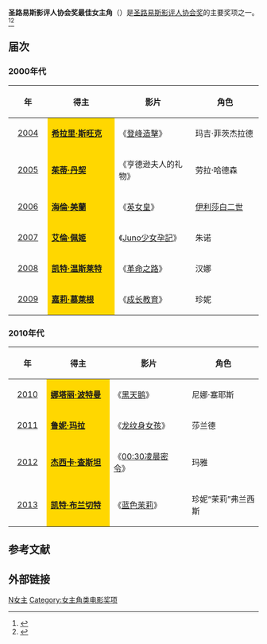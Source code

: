 {{update|time=2020-07-06}}
{{NoteTA
|G1=Show
|G2=Movie
}}
'''圣路易斯影评人协会奖最佳女主角'''（{{lang-en|'''St. Louis Gateway Film Critics Association Award for Best Actress'''}}）是[[圣路易斯影评人协会|圣路易斯影评人协会奖]]的主要奖项之一。<ref>{{cite web |url=http://ent.sina.com.cn/m/f/2007-01-11/12081405958.html |title=圣路易斯影评人协会奖：《无间道风云》一统 |accessdate=2007 |publisher=新浪网 |work= |language=zh-hans |archive-date=2014-03-23 |archive-url=https://web.archive.org/web/20140323050632/http://ent.sina.com.cn/m/f/2007-01-11/12081405958.html |dead-url=no }}</ref><ref>{{cite web |url=http://gb.cri.cn/19664/2008/12/16/2745s2362275.htm |title=第5届美国圣路易斯影评人协会奖公布(图) |accessdate=2008 |publisher=国际在线 |work= |language=zh-hans |archive-date=2014-03-23 |archive-url=https://web.archive.org/web/20140323045255/http://gb.cri.cn/19664/2008/12/16/2745s2362275.htm |dead-url=no }}</ref>

== 届次 ==
=== 2000年代 ===
{| class="wikitable" width="95%" cellpadding="5"
|-
!width="100"|年
!width="300"|得主
!width="300"|影片
!width="300"|角色
|-
|style="text-align:center;"| [[第1届圣路易斯影评人协会奖|2004]]  || style="background:#FFD700;" |'''[[希拉里·斯旺克|希拉里·斯旺克]]''' || 《[[登峰造擊|登峰造擊]]》|| 玛吉·菲茨杰拉德
|-
|style="text-align:center;"| [[第2届圣路易斯影评人协会奖|2005]] ||  style="background:#FFD700;" |'''[[茱蒂·丹契|茱蒂·丹契]]''' || 《亨德逊夫人的礼物》|| 劳拉·哈德森
|-
|style="text-align:center;"| [[第3届圣路易斯影评人协会奖|2006]] || style="background:#FFD700;" | '''[[海倫·美蘭|海倫·美蘭]]''' || 《[[英女皇_(电影)|英女皇]]》|| [[伊利莎白二世|伊利莎白二世]]
|-
|style="text-align:center;"| [[第4届圣路易斯影评人协会奖|2007]] || style="background:#FFD700;" | '''[[艾倫·佩姬|艾倫·佩姬]]''' || 《[[Juno少女孕記|Juno少女孕記]]》|| 朱诺
|-
|style="text-align:center;"| [[第5届圣路易斯影评人协会奖|2008]] ||  style="background:#FFD700;" | '''[[凯特·温斯莱特|凯特·温斯莱特]]''' || 《[[革命之路|革命之路]]》|| 汉娜
|-
|style="text-align:center;"| [[第6届圣路易斯影评人协会奖|2009]] ||  style="background:#FFD700;" |'''[[嘉莉·慕萊根|嘉莉·慕萊根]]''' || 《[[成长教育|成长教育]]》|| 珍妮
|}

=== 2010年代 ===
{| class="wikitable" width="95%" cellpadding="5"
|-
!width="100"|年
!width="300"|得主
!width="300"|影片
!width="300"|角色
|-
|style="text-align:center;"| [[第7届圣路易斯影评人协会奖|2010]] ||  style="background:#FFD700;" | '''[[娜塔丽·波特曼|娜塔丽·波特曼]]''' || 《[[黑天鹅_(电影)|黑天鹅]]》|| 尼娜·塞耶斯
|-
|style="text-align:center;"| [[第8届圣路易斯影评人协会奖|2011]] ||  style="background:#FFD700;" | '''[[鲁妮·玛拉|鲁妮·玛拉]]''' ||《[[龍紋身的女孩_(2011年電影)|龙纹身女孩]]》|| 莎兰德
|-
|style="text-align:center;"| [[第9届圣路易斯影评人协会奖|2012]] ||  style="background:#FFD700;" | '''[[杰西卡·查斯坦|杰西卡·查斯坦]]'''|| 《[[00:30凌晨密令|00:30凌晨密令]]》||玛雅
|-
|style="text-align:center;"| [[第10届圣路易斯影评人协会奖|2013]] || style="background:#FFD700;" | '''[[凯特·布兰切特|凯特·布兰切特]]'''|| 《[[蓝色茉莉|蓝色茉莉]]》 || 珍妮“茉莉”弗兰西斯
|}

==参考文献==
{{reflist}}

== 外部链接 ==
{{圣路易斯影评人协会奖}}

[[Category:圣路易斯影评人协会奖|N女主]]
[[Category:女主角类电影奖项|Category:女主角类电影奖项]]